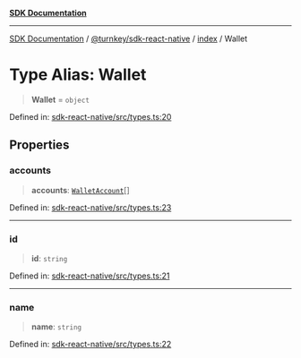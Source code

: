 [**SDK Documentation**](../../../../README.mdx)

***

[SDK Documentation](../../../../packages.mdx) / [@turnkey/sdk-react-native](../../README.mdx) / [index](../README.mdx) / Wallet

# Type Alias: Wallet

> **Wallet** = `object`

Defined in: [sdk-react-native/src/types.ts:20](https://github.com/tkhq/sdk/blob/3a88af7d1d927c6022706911d6af0f92f1440e00/packages/sdk-react-native/src/types.ts#L20)

## Properties

### accounts

> **accounts**: [`WalletAccount`](WalletAccount.mdx)[]

Defined in: [sdk-react-native/src/types.ts:23](https://github.com/tkhq/sdk/blob/3a88af7d1d927c6022706911d6af0f92f1440e00/packages/sdk-react-native/src/types.ts#L23)

***

### id

> **id**: `string`

Defined in: [sdk-react-native/src/types.ts:21](https://github.com/tkhq/sdk/blob/3a88af7d1d927c6022706911d6af0f92f1440e00/packages/sdk-react-native/src/types.ts#L21)

***

### name

> **name**: `string`

Defined in: [sdk-react-native/src/types.ts:22](https://github.com/tkhq/sdk/blob/3a88af7d1d927c6022706911d6af0f92f1440e00/packages/sdk-react-native/src/types.ts#L22)
